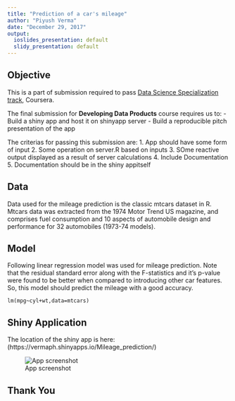 ```yaml
---
title: "Prediction of a car's mileage"
author: "Piyush Verma"
date: "December 29, 2017"
output:
  ioslides_presentation: default
  slidy_presentation: default
---
```



## Objective

This is a part of submission required to pass [Data Science Specialization track](https://www.coursera.org/specializations/jhu-data-science), Coursera.

The final submission for **Developing Data Products** course requires us to:
- Build a shiny app and host it on shinyapp server
- Build a reproducible pitch presentation of the app

The criterias for passing this submission are:
1. App should have some form of input 
2. Some operation on server.R based on inputs
3. SOme reactive output displayed as a result of server calculations
4. Include Documentation
5. Documentation should be in the shiny appitself

## Data

Data used for the mileage prediction is the classic mtcars dataset in R. Mtcars data was extracted from the 1974 Motor Trend US magazine, and comprises fuel consumption and 10 aspects of automobile design and performance for 32 automobiles (1973-74 models).

## Model

Following linear regression model was used for mileage prediction. Note that the residual standard error along with the F-statistics and it's p-value were found to be better when compared to introducing other car features.
So, this model should predict the mileage with a good accuracy.

`lm(mpg~cyl+wt,data=mtcars)`

## Shiny Application 

The location of the shiny app is here: (https://vermaph.shinyapps.io/Mileage_prediction/)

![App screenshot](app_screenshot.JPG)

## Thank You